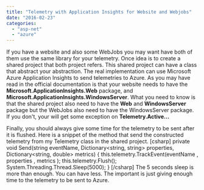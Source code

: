```yaml
---
title: "Telemetry with Application Insights for Website and Webjobs"
date: "2016-02-23"
categories: 
  - "asp-net"
  - "azure"
---
```


If you have a website and also some WebJobs you may want have both of them use the same library for your telemetry. Once idea is to create a shared project that both project refers. This shared project can have a class that abstract your abstraction. The real implementation can use Microsoft Azure Application Insights to send telemetries to Azure. As you may have read in the official documentation is that your website needs to have the **Microsoft.ApplicationInsights.Web** package, and **Microsoft.ApplicationInsights.WindowsServer**. What you need to know is that the shared project also need to have the **Web** and **WindowsServer** package but the WebJobs also need to have the WindowsServer package. If you don't, your will get some exception on **Telemetry.Active...**

Finally, you should always give some time for the telemetry to be sent after it is flushed. Here is a snippet of the method that send the constructed telemetry from my Telemetry class in the shared project. \[csharp\] private void Send(string eventName, Dictionary<string, string> properties, Dictionary<string, double> metrics) { this.telemetry.TrackEvent(eventName , properties , metrics ); this.telemetry.Flush(); System.Threading.Thread.Sleep(5000); } \[/csharp\] The 5 seconds sleep is more than enough. You can have less. The important is just giving enough time to the telemetry to be sent to Azure.
